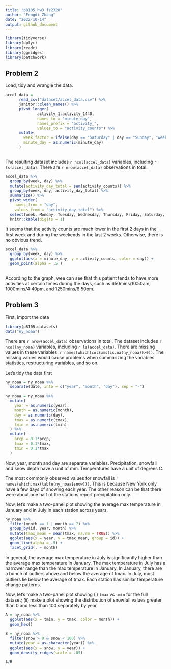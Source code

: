 ```yaml
---
title: "p8105_hw3_fz2328"
author: "Fengdi Zhang"
date: "2022-10-14"
output: github_document
---
```


```r
library(tidyverse)
library(dplyr)
library(readr)
library(ggridges)
library(patchwork)
```

## Problem 2

Load, tidy and wrangle the data.

```r
accel_data = 
      read_csv("dataset/accel_data.csv") %>% 
      janitor::clean_names() %>%
      pivot_longer(
              activity_1:activity_1440,
              names_to = "minute_day",
              names_prefix = "activity_",
              values_to = "activity_counts") %>% 
      mutate(
        week_factor = ifelse(day == "Saturday" | day == "Sunday", "weekend", "weekday"),
        minute_day = as.numeric(minute_day)
      )
 
```

The resulting dataset includes `r ncol(accel_data)` variables, including `r ls(accel_data)`. There are `r nrow(accel_data)` observations in total. 


```r
accel_data %>%
  group_by(week, day) %>%
  mutate(activity_day_total = sum(activity_counts)) %>% 
  group_by(week, day, activity_day_total) %>% 
  summarize() %>% 
  pivot_wider(
    names_from = "day",
    values_from = "activity_day_total") %>% 
  select(week, Monday, Tuesday, Wednesday, Thursday, Friday, Saturday, Sunday) %>% 
  knitr::kable(digits = 1)
```

It seems that the activity counts are much lower in the first 2 days in the first week and during the weekends in the last 2 weeks. Otherwise, there is no obvious trend.

```r
accel_data %>% 
  group_by(week, day) %>% 
  ggplot(aes(x = minute_day, y = activity_counts, color = day)) + 
  geom_point(alpha = .5 ) 
  
```

According to the graph, wee can see that this patient tends to have more activities at certain times during the days, such as 650mins/10:50am, 1000mins/4:40pm, and 1250mins/8:50pm. 


## Problem 3

First, import the data
```r
library(p8105.datasets)
data("ny_noaa")
```

There are `r nrow(accel_data)` observations in total. The dataset includes `r ncol(ny_noaa)` variables, including `r ls(accel_data)`. There are missing values in these variables: `r names(which(colSums(is.na(ny_noaa))>0))`. The missing values would cause problems when summarizing the variables statistics, restructuring variables, and so on. 

Let's tidy the data first
```r
ny_noaa = ny_noaa %>% 
  separate(date, into = c("year", "month", "day"), sep = "-")

ny_noaa = ny_noaa %>% 
  mutate(
    year = as.numeric(year),
    month = as.numeric(month),
    day = as.numeric(day),
    tmax = as.numeric(tmax),
    tmin = as.numeric(tmin)
  ) %>% 
  mutate(
    prcp = 0.1*prcp, 
    tmax = 0.1*tmax,
    tmin = 0.1*tmax
  )

```

Now, year, month and day are separate variables. Precipitation, snowfall and snow depth have a unit of mm. Temperatures have a unit of degrees C. 

The most commonly observed values for snowfall is `r names(which.max(table(ny_noaa$snow)))`. This is because New York only have a few days of snowing each year. The other reason can be that there were about one half of the stations report precipitation only. 


Now, let's make a two-panel plot showing the average max temperature in January and in July in each station across years.
```r
ny_noaa %>% 
  filter(month == 1 | month == 7) %>% 
  group_by(id, year, month) %>% 
  mutate(tmax_mean = mean(tmax, na.rm = TRUE)) %>% 
  ggplot(aes(x = year, y = tmax_mean, group = id)) + 
  geom_line(alpha = .5) + 
  facet_grid(. ~ month)
```

In general, the average max temperature in July is significantly higher than the average max temperature in January. 
The max temperature in July has a narrower range than the max temperature in January. 
In January, there are a bunch of outliers above and below the average of tmax. In July, most outliers lie below the average of tmax. 
Each station has similar temperature change patterns. 


Now, let's make a two-panel plot showing (i) `tmax` vs `tmin` for the full dataset; (ii) make a plot showing the distribution of snowfall values greater than 0 and less than 100 separately by year
```r
A = ny_noaa %>% 
  ggplot(aes(x = tmin, y = tmax, color = month)) + 
  geom_hex()
 
B = ny_noaa %>%
  filter(snow > 0 & snow < 100) %>% 
  mutate(year = as.character(year)) %>% 
  ggplot(aes(x = snow, y = year)) +
  geom_density_ridges(scale = .85)

A/B 
  
```

